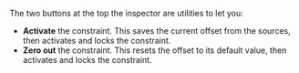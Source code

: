 The two buttons at the top the inspector are utilities to let you:
- **Activate** the constraint. This saves the current offset from the sources, then activates and locks the constraint.
- **Zero out** the constraint. This resets the offset to its default value, then activates and locks the constraint.